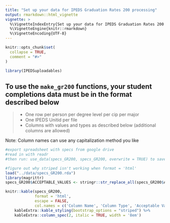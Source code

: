 ```yaml
---
title: "Set up your data for IPEDS Graduation Rates 200 processing"
output: rmarkdown::html_vignette
vignette: >
  %\VignetteIndexEntry{Set up your data for IPEDS Graduation Rates 200 processing}
  %\VignetteEngine{knitr::rmarkdown}
  %\VignetteEncoding{UTF-8}
---
```


```r
knitr::opts_chunk$set(
  collapse = TRUE,
  comment = "#>"
)
```

```r
library(IPEDSuploadables)
```

## To use the `make_gr200` functions, your student completions data must be in the format described below

>
* One row per person per degree level per cip per major
* One IPEDS Unitid per file
* Columns with values and types as described below (additional columns are allowed)

Note: Column names can use any capitalization method you like

```r
#export spreadsheet with specs from google drive
#read in with readr
#then run: use_data(specs_GR200, specs_GR200, overwrite = TRUE) to save as .rda and replace the old file
```

```r
#figure out why striped isn't working when format = 'html'
load("../data/specs_GR200.rda")
library(magrittr)
specs_GR200$ACCEPTABLE_VALUES <- stringr::str_replace_all(specs_GR200$ACCEPTABLE_VALUES, pattern = "\\n", replacement = "<br>")

knitr::kable(specs_GR200,
             format = 'html',
             escape = FALSE,
             col.names = c('Column Name', 'Column Type', 'Acceptable Value - Definition')) %>%
    kableExtra::kable_styling(bootstrap_options = "striped") %>%
    kableExtra::column_spec(2, italic = TRUE, width = '8em')
```

